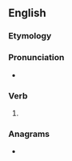 ==English==

===Etymology===
{{suffix|en|try|eth}}

===Pronunciation===
* {{rhymes|en|aɪəθ|s=2}}

===Verb===
{{head|en|verb form}}

# {{en-archaic third-person singular of|try}}

===Anagrams===
* {{anagrams|en|a=ehirtt|hitter|tireth|tither}}